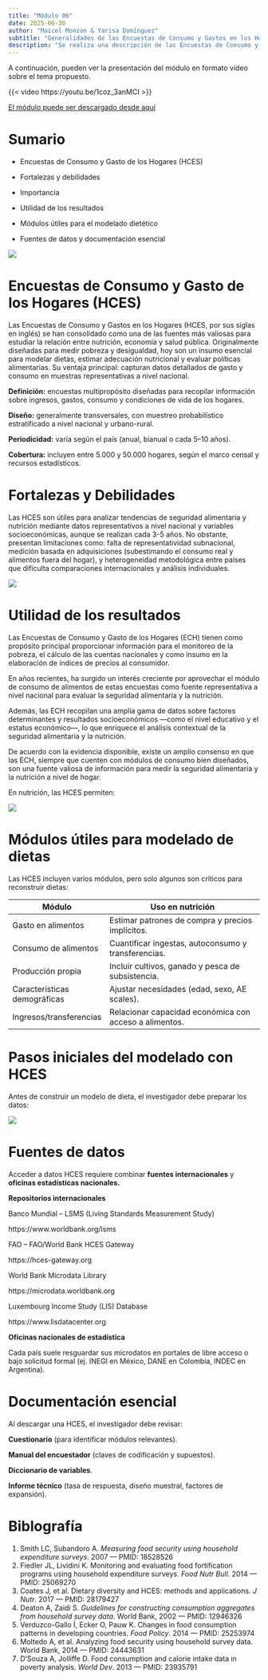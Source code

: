 ```yaml
---
title: "Módulo 06"
date: 2025-06-30
author: "Maicel Monzon & Yarisa Domínguez"
subtitle: "Generalidades de las Encuestas de Consumo y Gastos en los Hogares (HCES)"
description: "Se realiza una descripción de las Encuestas de Consumo y Gastos en los Hogares (HCES) en el modelado de dietas"
---
```


A continuación, pueden ver la presentación del módulo en formato vídeo sobre el tema propuesto.

{{< video https://youtu.be/1coz_3anMCI >}}

[El módulo puede ser descargado desde aquí](/static/videos/videomodulo06.zip)

# Sumario

-   Encuestas de Consumo y Gasto de los Hogares (HCES)

-   Fortalezas y debilidades

-   Importancia

-   Utilidad de los resultados

-   Módulos útiles para el modelado dietético

-   Fuentes de datos y documentación esencial

![](/static/images/micro3.png)

# Encuestas de Consumo y Gasto de los Hogares (HCES)

Las Encuestas de Consumo y Gastos en los Hogares (HCES, por sus siglas en inglés) se han consolidado como una de las fuentes más valiosas para estudiar la relación entre nutrición, economía y salud pública. Originalmente diseñadas para medir pobreza y desigualdad, hoy son un insumo esencial para modelar dietas, estimar adecuación nutricional y evaluar políticas alimentarias. Su ventaja principal: capturan datos detallados de gasto y consumo en muestras representativas a nivel nacional.


**Definición:** encuestas multipropósito diseñadas para recopilar información sobre ingresos, gastos, consumo y condiciones de vida de los hogares.

**Diseño:** generalmente transversales, con muestreo probabilístico estratificado a nivel nacional y urbano-rural.

**Periodicidad:** varía según el país (anual, bianual o cada 5–10 años).

**Cobertura:** incluyen entre 5.000 y 50.000 hogares, según el marco censal y recursos estadísticos.

# Fortalezas y Debilidades

Las HCES son útiles para analizar tendencias de seguridad alimentaria y nutrición mediante datos representativos a nivel nacional y variables socioeconómicas, aunque se realizan cada 3-5 años. No obstante, presentan limitaciones como: falta de representatividad subnacional, medición basada en adquisiciones (subestimando el consumo real y alimentos fuera del hogar), y heterogeneidad metodológica entre países que dificulta comparaciones internacionales y análisis individuales.


![](/static/images/modulo06proscontras.png)


# Utilidad de los resultados

Las Encuestas de Consumo y Gasto de los Hogares (ECH) tienen como propósito principal proporcionar información para el monitoreo de la pobreza, el cálculo de las cuentas nacionales y como insumo en la elaboración de índices de precios al consumidor.

En años recientes, ha surgido un interés creciente por aprovechar el módulo de consumo de alimentos de estas encuestas como fuente representativa a nivel nacional para evaluar la seguridad alimentaria y la nutrición.

Además, las ECH recopilan una amplia gama de datos sobre factores determinantes y resultados socioeconómicos —como el nivel educativo y el estatus económico—, lo que enriquece el análisis contextual de la seguridad alimentaria y la nutrición.

De acuerdo con la evidencia disponible, existe un amplio consenso en que las ECH, siempre que cuenten con módulos de consumo bien diseñados, son una fuente valiosa de información para medir la seguridad alimentaria y la nutrición a nivel de hogar.


En nutrición, las HCES permiten:

![](/static/images/modulo06utilidad.png)


# Módulos útiles para modelado de dietas

Las HCES incluyen varios módulos, pero solo algunos son críticos para reconstruir dietas:

| **Módulo**                   | **Uso en nutrición**                                   |
| ---------------------------- | ------------------------------------------------------ |
| Gasto en alimentos           | Estimar patrones de compra y precios implícitos.       |
| Consumo de alimentos         | Cuantificar ingestas, autoconsumo y transferencias.    |
| Producción propia            | Incluir cultivos, ganado y pesca de subsistencia.      |
| Características demográficas | Ajustar necesidades (edad, sexo, AE scales).           |
| Ingresos/transferencias      | Relacionar capacidad económica con acceso a alimentos. |



# Pasos iniciales del modelado con HCES

Antes de construir un modelo de dieta, el investigador debe preparar los datos:


![](/static/images/modulo06pasos.png)



# Fuentes de datos

Acceder a datos HCES requiere combinar **fuentes internacionales** y **oficinas estadísticas nacionales.**

**Repositorios internacionales**


Banco Mundial – LSMS (Living Standards Measurement Study)

https://www.worldbank.org/lsms

FAO – FAO/World Bank HCES Gateway

https://hces-gateway.org

World Bank Microdata Library

https://microdata.worldbank.org

Luxembourg Income Study (LIS) Database

https://www.lisdatacenter.org


**Oficinas nacionales de estadística**

Cada país suele resguardar sus microdatos en portales de libre acceso o bajo solicitud formal (ej. INEGI en México, DANE en Colombia, INDEC en Argentina).

# Documentación esencial

Al descargar una HCES, el investigador debe revisar:

**Cuestionario** (para identificar módulos relevantes).

**Manual del encuestador** (claves de codificación y supuestos).

**Diccionario de variables**.

**Informe técnico** (tasa de respuesta, diseño muestral, factores de expansión).


# Biblografía

1. Smith LC, Subandoro A. *Measuring food security using household expenditure surveys*. 2007 — PMID: 18528526
2. Fiedler JL, Lividini K. Monitoring and evaluating food fortification programs using household expenditure surveys. *Food Nutr Bull*. 2014 — PMID: 25069270
3. Coates J, et al. Dietary diversity and HCES: methods and applications. *J Nutr*. 2017 — PMID: 28179427
4. Deaton A, Zaidi S. *Guidelines for constructing consumption aggregates from household survey data*. World Bank, 2002 — PMID: 12946326
5. Verduzco-Gallo Í, Ecker O, Pauw K. Changes in food consumption patterns in developing countries. *Food Policy*. 2014 — PMID: 25253974
6. Moltedo A, et al. Analyzing food security using household survey data. World Bank, 2014 — PMID: 24443631
7. D’Souza A, Jolliffe D. Food consumption and calorie intake data in poverty analysis. *World Dev*. 2013 — PMID: 23935791

